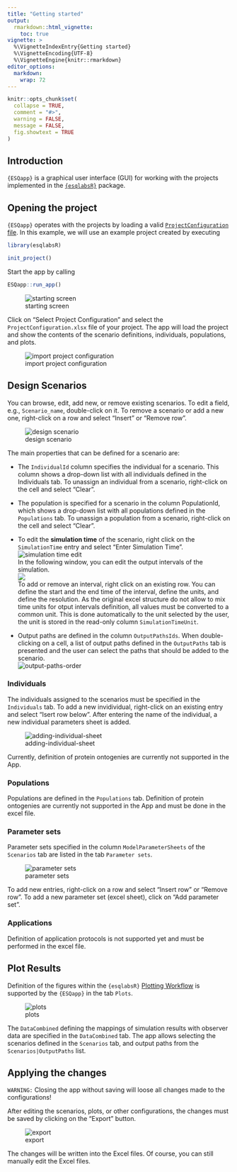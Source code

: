 ```yaml
---
title: "Getting started"
output: 
  rmarkdown::html_vignette:
    toc: true
vignette: >
  %\VignetteIndexEntry{Getting started}
  %\VignetteEncoding{UTF-8}
  %\VignetteEngine{knitr::rmarkdown}
editor_options: 
  markdown: 
    wrap: 72
---
```


```r
knitr::opts_chunk$set(
  collapse = TRUE,
  comment = "#>",
  warning = FALSE,
  message = FALSE,
  fig.showtext = TRUE
)
```

## Introduction

`{ESQapp}` is a graphical user interface (GUI) for working with the
projects implemented in the
[`{esqlabsR}`](https://github.com/esqLABS/esqlabsR) package.

## Opening the project

`{ESQapp}` operates with the projects by loading a valid
[`ProjectConfiguration`
file](https://esqlabs.github.io/esqlabsR/articles/esqlabsR-project-structure.html).
In this example, we will use an example project created by executing

```r
library(esqlabsR)

init_project()
```

Start the app by calling

```r
ESQapp::run_app()
```

![starting screen](Figures/getting-started/fig1.png)

Click on "Select Project Configuration" and select the
`ProjectConfiguration.xlsx` file of your project. The app will load the
project and show the contents of the scenario definitions, individuals,
populations, and plots.

![import project configuration](Figures/getting-started/fig2.png)

## Design Scenarios

You can browse, edit, add new, or remove existing scenarios. To edit a
field, e.g., `Scenario_name`, double-click on it. To remove a scenario
or add a new one, right-click on a row and select "Insert" or "Remove
row".

![design scenario](Figures/getting-started/fig3.png)

The main properties that can be defined for a scenario are:

-   The `IndividualId` column specifies the individual for a scenario.
    This column shows a drop-down list with all individuals defined in
    the Individuals tab. To unassign an individual from a scenario,
    right-click on the cell and select "Clear".

-   The population is specified for a scenario in the column
    PopulationId, which shows a drop-down list with all populations
    defined in the `Populations` tab. To unassign a population from a
    scenario, right-click on the cell and select "Clear".

-   To edit the **simulation time** of the scenario, right click on the
    `SimulationTime` entry and select "Enter Simulation Time".\
    ![simulation time edit](Figures/getting-started/fig4.png)\
    In the following window, you can edit the output intervals of the
    simulation.\
    ![](Figures/getting-started/fig5.png)\
    To add or remove an interval, right click on an existing row. You
    can define the start and the end time of the interval, define the
    units, and define the resolution. As the original excel structure do
    not allow to mix time units for otput intervals definition, all
    values must be converted to a common unit. This is done
    automatically to the unit selected by the user, the unit is stored
    in the read-only column `SimulationTimeUnit`.

-   Output paths are defined in the column `OutputPathsIds`. When
    double-clicking on a cell, a list of output paths defined in the
    `OutputPaths` tab is presented and the user can select the paths
    that should be added to the scenario.\
    ![output-paths-order](Figures/getting-started/fig10.png)

### Individuals

The individuals assigned to the scenarios must be specified in the
`Individuals` tab. To add a new invidividual, right-click on an existing
entry and select "Isert row below". After entering the name of the
individual, a new individual parameters sheet is added.

![adding-individual-sheet](Figures/getting-started/fig9.png)

Currently, definition of protein ontogenies are currently not supported
in the App.

### Populations

Populations are defined in the `Populations` tab. Definition of protein
ontogenies are currently not supported in the App and must be done in
the excel file.

### Parameter sets

Parameter sets specified in the column `ModelParameterSheets` of the
`Scenarios` tab are listed in the tab `Parameter sets`.

![parameter sets](Figures/getting-started/fig6.png)

To add new entries, right-click on a row and select "Insert row" or
"Remove row". To add a new parameter set (excel sheet), click on "Add
parameter set".

### Applications

Definition of application protocols is not supported yet and must be
performed in the excel file.

## Plot Results

Definition of the figures within the `{esqlabsR}` [Plotting
Workflow](#plotting-workflow) is supported by the `{ESQapp}` in the tab
`Plots`.

![plots](Figures/getting-started/fig7.png)

The `DataCombined` defining the mappings of simulation results with
observer data are specified in the `DataCombined` tab. The app allows
selecting the scenarios defined in the `Scenarios` tab, and output paths
from the `Scenarios|OutputPaths` list.

## Applying the changes

`WARNING:` Closing the app without saving will loose all changes made to
the configurations!

After editing the scenarios, plots, or other configurations, the changes
must be saved by clicking on the "Export" button.

![export](Figures/getting-started/fig8.png)

The changes will be written into the Excel files. Of course, you can
still manually edit the Excel files.
